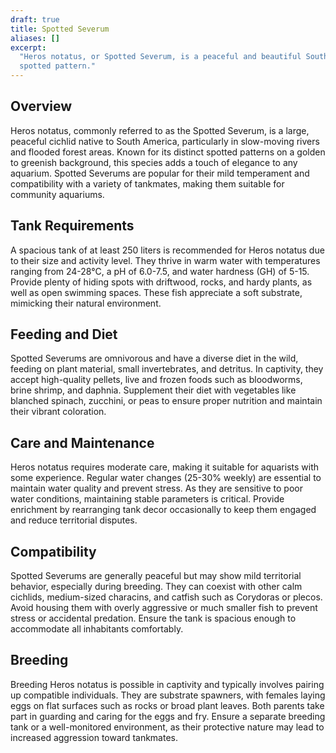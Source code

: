 ```yaml
---
draft: true
title: Spotted Severum
aliases: []
excerpt:
  "Heros notatus, or Spotted Severum, is a peaceful and beautiful South American cichlid known for its distinctive
  spotted pattern."
---
```


## Overview

Heros notatus, commonly referred to as the Spotted Severum, is a large, peaceful cichlid native to South America,
particularly in slow-moving rivers and flooded forest areas. Known for its distinct spotted patterns on a golden to
greenish background, this species adds a touch of elegance to any aquarium. Spotted Severums are popular for their mild
temperament and compatibility with a variety of tankmates, making them suitable for community aquariums.

## Tank Requirements

A spacious tank of at least 250 liters is recommended for Heros notatus due to their size and activity level. They
thrive in warm water with temperatures ranging from 24-28°C, a pH of 6.0-7.5, and water hardness (GH) of 5-15. Provide
plenty of hiding spots with driftwood, rocks, and hardy plants, as well as open swimming spaces. These fish appreciate a
soft substrate, mimicking their natural environment.

## Feeding and Diet

Spotted Severums are omnivorous and have a diverse diet in the wild, feeding on plant material, small invertebrates, and
detritus. In captivity, they accept high-quality pellets, live and frozen foods such as bloodworms, brine shrimp, and
daphnia. Supplement their diet with vegetables like blanched spinach, zucchini, or peas to ensure proper nutrition and
maintain their vibrant coloration.

## Care and Maintenance

Heros notatus requires moderate care, making it suitable for aquarists with some experience. Regular water changes
(25-30% weekly) are essential to maintain water quality and prevent stress. As they are sensitive to poor water
conditions, maintaining stable parameters is critical. Provide enrichment by rearranging tank decor occasionally to keep
them engaged and reduce territorial disputes.

## Compatibility

Spotted Severums are generally peaceful but may show mild territorial behavior, especially during breeding. They can
coexist with other calm cichlids, medium-sized characins, and catfish such as Corydoras or plecos. Avoid housing them
with overly aggressive or much smaller fish to prevent stress or accidental predation. Ensure the tank is spacious
enough to accommodate all inhabitants comfortably.

## Breeding

Breeding Heros notatus is possible in captivity and typically involves pairing up compatible individuals. They are
substrate spawners, with females laying eggs on flat surfaces such as rocks or broad plant leaves. Both parents take
part in guarding and caring for the eggs and fry. Ensure a separate breeding tank or a well-monitored environment, as
their protective nature may lead to increased aggression toward tankmates.
